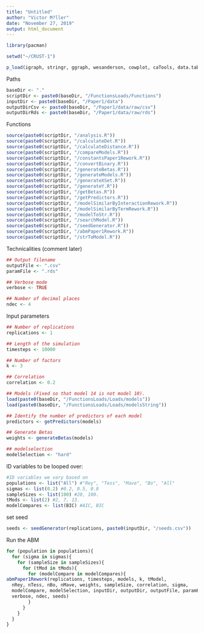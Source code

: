 ```yaml
---
title: "Untitled"
author: "Victor M?ller"
date: "November 27, 2019"
output: html_document
---
```


```r
library(pacman)

setwd("~/CRUST-1")

p_load(igraph, stringr, ggraph, wesanderson, cowplot, caTools, data.table, permute, matrixStats, MCMCpack, tidyverse, rlist, nnet)
```

Paths 

```r
baseDir <- "."
scriptDir <- paste0(baseDir, "/FunctionsLoads/Functions")
inputDir <- paste0(baseDir, "/Paper1/data")
outputDirCsv <- paste0(baseDir, "/Paper1/data/raw/csv")
outputDirRds <- paste0(baseDir, "/Paper1/data/raw/rds")
```

Functions

```r

source(paste0(scriptDir, "/analysis.R"))
source(paste0(scriptDir, "/calculateDet.R"))
source(paste0(scriptDir, "/calculateDistance.R"))
source(paste0(scriptDir, "/compareModels.R"))
source(paste0(scriptDir, "/constantsPaper1Rework.R"))
source(paste0(scriptDir, "/convertBinary.R"))
source(paste0(scriptDir, "/generateBetas.R"))
source(paste0(scriptDir, "/generateModels.R"))
source(paste0(scriptDir, "/generateXSet.R"))
source(paste0(scriptDir, "/generateY.R"))
source(paste0(scriptDir, "/getBetas.R"))
source(paste0(scriptDir, "/getPredictors.R"))
source(paste0(scriptDir, "/modelSimilarByInteractionRework.R"))
source(paste0(scriptDir, "/modelSimilarByTermRework.R"))
source(paste0(scriptDir, "/modelToStr.R"))
source(paste0(scriptDir, "/searchModel.R"))
source(paste0(scriptDir, "/seedGenerator.R"))
source(paste0(scriptDir, "/abmPaper1Rework.R"))
source(paste0(scriptDir, "/strToModel.R"))

```

Technicalities (comment later)

```r
## Output filename
outputFile <- ".csv"
paramFile <- ".rds"

## Verbose mode
verbose <- TRUE

## Number of decimal places
ndec <- 4
```


Input parameters

```r
## Number of replications
replications <- 1

## Length of the simulation
timesteps <- 10000

## Number of factors
k <- 3

## Correlation
correlation <- 0.2

## Models (Fixed so that model 14 is not model 10). 
load(paste0(baseDir, "/FunctionsLoads/Loads/models"))
load(paste0(baseDir, "/FunctionsLoads/Loads/modelsString"))

## Identify the number of predictors of each model
predictors <- getPredictors(models)

## Generate Betas
weights <- generateBetas(models)

## modelselection 
modelSelection <- "hard"
```

ID variables to be looped over: 

```r


#ID variables we vary based on
populations <- list("All") #"Rey", "Tess", "Mave", "Bo", "All"
sigmas <- list(0.2) #0.2, 0.5, 0.8 
sampleSizes <- list(100) #20, 100. 
tMods <- list(2) #2, 7, 13. 
modelCompares <- list(BIC) #AIC, BIC 


```

set seed 

```r
seeds <- seedGenerator(replications, paste0(inputDir, "/seeds.csv"))
```

Run the ABM 

```r

for (population in populations){
  for (sigma in sigmas){
    for (sampleSize in sampleSizes){
      for (tMod in tMods){
        for (modelCompare in modelCompares){
abmPaper1Rework(replications, timesteps, models, k, tModel,
  nRey, nTess, nBo, nMave, weights, sampleSize, correlation, sigma,
  modelCompare, modelSelection, inputDir, outputDir, outputFile, paramFile,
  verbose, ndec, seeds)
        }
      }
    }
  }
}

```

